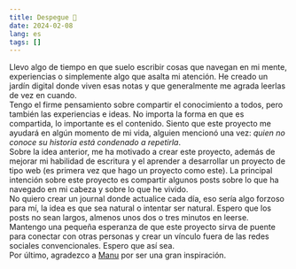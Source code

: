 ```yaml
---
title: Despegue 🚀
date: 2024-02-08
lang: es
tags: []
---
```


Llevo algo de tiempo en que suelo escribir cosas que navegan en mi
mente, experiencias o simplemente algo que asalta mi atención. He
creado un jardín digital donde viven esas notas y que generalmente
me agrada leerlas de vez en cuando.
<br />
Tengo el firme pensamiento sobre compartir el conocimiento a todos,
pero también las experiencias e ideas. No importa la forma en que es
compartida, lo importante es el contenido. Siento que este proyecto
me ayudará en algún momento de mi vida, alguien mencionó una vez:
_quien no conoce su historia está condenado a repetirla_.
<br />
Sobre la idea anterior, me ha motivado a crear este proyecto, además
de mejorar mi habilidad de escritura y el aprender a desarrollar un
proyecto de tipo web (es primera vez que hago un proyecto como
este). La principal intención sobre este proyecto es compartir
algunos posts sobre lo que ha navegado en mi cabeza y sobre lo que
he vivido.
<br />
No quiero crear un journal donde actualice cada día, eso sería algo
forzoso para mí, la idea es que sea natural o intentar ser natural.
Espero que los posts no sean largos, almenos unos dos o tres minutos
en leerse.
<br />
Mantengo una pequeña esperanza de que este proyecto sirva de puente para conectar con otras personas y crear un vínculo fuera de las redes sociales convencionales. Espero que así sea.
<br />
Por último, agradezco a [Manu](https://manuelmoreale.com) por ser una gran inspiración.
		
